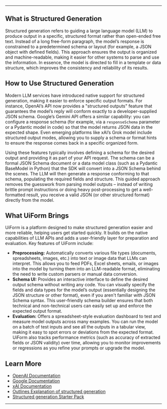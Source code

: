 
---

## What is Structured Generation

Structured generation refers to guiding a large language model (LLM) to produce output in a specific, structured format rather than open-ended free text. Instead of a long free-form paragraph, the model’s response is constrained to a predetermined schema or layout (for example, a JSON object with defined fields). This approach ensures the output is organized and machine-readable, making it easier for other systems to parse and use the information. In essence, the model is directed to fill in a template or data structure, which improves the consistency and reliability of its results.

## How to Use Structured Generation

Modern LLM services have introduced native support for structured generation, making it easier to enforce specific output formats. For instance, OpenAI’s API now provides a "structured outputs" feature that guarantees the model’s reply will conform exactly to a developer-supplied JSON schema. Google’s Gemini API offers a similar capability: you can configure a response schema (for example, via a `responseSchema` parameter or a Pydantic model in code) so that the model returns JSON data in the expected shape. Even emerging platforms like xAI’s Grok model include structured output modes, allowing you to supply a schema or format hints to ensure the response comes back in a specific organized form.

Using these features typically involves defining a schema for the desired output and providing it as part of your API request. The schema can be a formal JSON Schema document or a data model class (such as a Pydantic BaseModel in Python) that the SDK will convert into a JSON Schema behind the scenes. The LLM will then generate a response conforming to that schema, populating the required fields and structure. This guided approach removes the guesswork from parsing model outputs – instead of writing brittle prompt instructions or doing heavy post-processing to get a well-formatted result, you receive a valid JSON (or other structured format) directly from the model.

## What UiForm Brings

UiForm is a platform designed to make structured generation easier and more reliable, helping users get started quickly. It builds on the native capabilities of LLM APIs and adds a user-friendly layer for preparation and evaluation. Key features of UiForm include:

* **Preprocessing:** Automatically converts various file types (documents, spreadsheets, images, etc.) into text or image data that LLMs can interpret. This allows you to feed PDFs, Excel sheets, emails, or images into the model by turning them into an LLM-readable format, eliminating the need to write custom parsers or manual data conversion.
* **Schema UI:** Provides an interactive interface to define the desired output schema without writing any code. You can visually specify the fields and data types for the model’s output (essentially designing the JSON structure or other format), even if you aren't familiar with JSON Schema syntax. This user-friendly schema builder ensures that both technical and non-technical users can easily set up and enforce the expected output format.
* **Evaluation:** Offers a spreadsheet-style evaluation dashboard to test and measure model outputs across many examples. You can run the model on a batch of test inputs and see all the outputs in a tabular view, making it easy to spot errors or deviations from the expected format. UiForm also tracks performance metrics (such as accuracy of extracted fields or JSON validity) over time, allowing you to monitor improvements or regressions as you refine your prompts or upgrade the model.

## Learn More

- [OpenAI Documentation](https://platform.openai.com/docs/guides/structured-outputs)
- [Google Documentation](https://ai.google.dev/gemini-api/docs/structured-output)
- [xAI Documentation](https://docs.x.ai/docs/guides/structured-outputs)
- [Outlines Explanation of structured generation](https://dottxt-ai.github.io/outlines/latest/reference/generation/structured_generation_explanation/)
- [Structured generation Starter Pack](https://github.com/UiForm/structured-generation-starter-pack)

---

